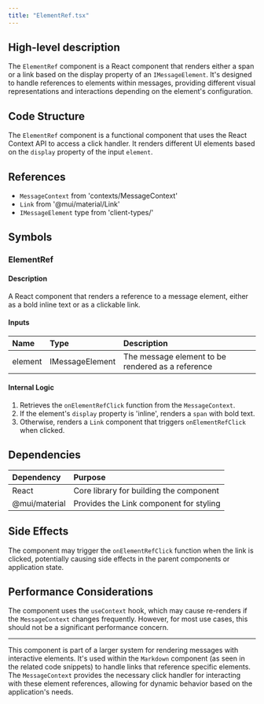 ```yaml
---
title: "ElementRef.tsx"
---
```


## High-level description
The `ElementRef` component is a React component that renders either a span or a link based on the display property of an `IMessageElement`. It's designed to handle references to elements within messages, providing different visual representations and interactions depending on the element's configuration.

## Code Structure
The `ElementRef` component is a functional component that uses the React Context API to access a click handler. It renders different UI elements based on the `display` property of the input `element`.

## References
- `MessageContext` from 'contexts/MessageContext'
- `Link` from '@mui/material/Link'
- `IMessageElement` type from 'client-types/'

## Symbols

### ElementRef
#### Description
A React component that renders a reference to a message element, either as a bold inline text or as a clickable link.

#### Inputs
| Name | Type | Description |
|:-----|:-----|:------------|
| element | IMessageElement | The message element to be rendered as a reference |

#### Internal Logic
1. Retrieves the `onElementRefClick` function from the `MessageContext`.
2. If the element's `display` property is 'inline', renders a `span` with bold text.
3. Otherwise, renders a `Link` component that triggers `onElementRefClick` when clicked.

## Dependencies
| Dependency | Purpose |
|:-----------|:--------|
| React | Core library for building the component |
| @mui/material | Provides the Link component for styling |

## Side Effects
The component may trigger the `onElementRefClick` function when the link is clicked, potentially causing side effects in the parent components or application state.

## Performance Considerations
The component uses the `useContext` hook, which may cause re-renders if the `MessageContext` changes frequently. However, for most use cases, this should not be a significant performance concern.

___

This component is part of a larger system for rendering messages with interactive elements. It's used within the `Markdown` component (as seen in the related code snippets) to handle links that reference specific elements. The `MessageContext` provides the necessary click handler for interacting with these element references, allowing for dynamic behavior based on the application's needs.